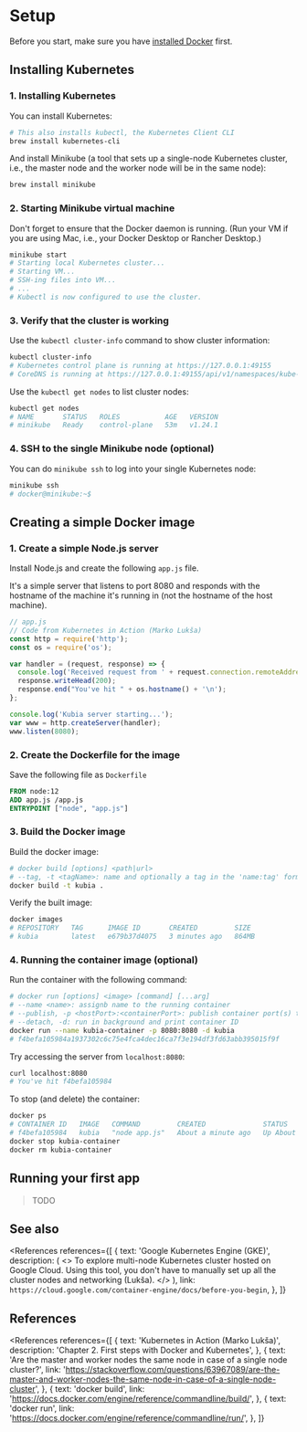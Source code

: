 
# Setup

Before you start, make sure you have [installed Docker](/devops/docker/setup) first.

## Installing Kubernetes

### 1. Installing Kubernetes

You can install Kubernetes:

```bash
# This also installs kubectl, the Kubernetes Client CLI
brew install kubernetes-cli
```

And install Minikube (a tool that sets up a single-node Kubernetes cluster, i.e., the master node and the worker node will be in the same node):

```bash
brew install minikube
```

### 2. Starting Minikube virtual machine

Don't forget to ensure that the Docker daemon is running. (Run your VM if you are using Mac, i.e., your Docker Desktop or Rancher Desktop.)

```bash
minikube start
# Starting local Kubernetes cluster...
# Starting VM...
# SSH-ing files into VM...
# ...
# Kubectl is now configured to use the cluster.
```

### 3. Verify that the cluster is working

Use the `kubectl cluster-info` command to show cluster information:

```bash
kubectl cluster-info
# Kubernetes control plane is running at https://127.0.0.1:49155
# CoreDNS is running at https://127.0.0.1:49155/api/v1/namespaces/kube-system/services/kube-dns:dns/proxy
```

Use the `kubectl get nodes` to list cluster nodes:

```bash
kubectl get nodes
# NAME       STATUS   ROLES           AGE   VERSION
# minikube   Ready    control-plane   53m   v1.24.1
```

### 4. SSH to the single Minikube node (optional)

You can do `minikube ssh` to log into your single Kubernetes node:

```bash
minikube ssh
# docker@minikube:~$
```

## Creating a simple Docker image

### 1. Create a simple Node.js server

Install Node.js and create the following `app.js` file.

It's a simple server that listens to port 8080 and responds with the hostname of the machine it's running in (not the hostname of the host machine).

```js
// app.js
// Code from Kubernetes in Action (Marko Lukša)
const http = require('http');
const os = require('os');

var handler = (request, response) => {
  console.log('Received request from ' + request.connection.remoteAddress);
  response.writeHead(200);
  response.end("You've hit " + os.hostname() + '\n');
};

console.log('Kubia server starting...');
var www = http.createServer(handler);
www.listen(8080);
```

### 2. Create the Dockerfile for the image

Save the following file as `Dockerfile`

```dockerfile
FROM node:12
ADD app.js /app.js
ENTRYPOINT ["node", "app.js"]
```

### 3. Build the Docker image

Build the docker image:

```bash
# docker build [options] <path|url>
# --tag, -t <tagName>: name and optionally a tag in the 'name:tag' format
docker build -t kubia .
```

Verify the built image:

```bash
docker images
# REPOSITORY   TAG      IMAGE ID       CREATED         SIZE
# kubia        latest   e679b37d4075   3 minutes ago   864MB
```

### 4. Running the container image (optional)

Run the container with the following command:

```bash
# docker run [options] <image> [command] [...arg]
# --name <name>: assignb name to the running container
# --publish, -p <hostPort>:<containerPort>: publish container port(s) to the host
# --detach, -d: run in background and print container ID
docker run --name kubia-container -p 8080:8080 -d kubia
# f4befa105984a1937302c6c75e4fca4dec16ca7f3e194df3fd63abb395015f9f
```

Try accessing the server from `localhost:8080`:

```bash
curl localhost:8080
# You've hit f4befa105984
```

To stop (and delete) the container:

```bash
docker ps
# CONTAINER ID   IMAGE   COMMAND         CREATED              STATUS              PORTS                                       NAMES
# f4befa105984   kubia   "node app.js"   About a minute ago   Up About a minute   0.0.0.0:8080->8080/tcp, :::8080->8080/tcp   kubia-container
docker stop kubia-container
docker rm kubia-container
```

## Running your first app

> TODO

## See also

<References
  references={[
    {
      text: 'Google Kubernetes Engine (GKE)',
      description: (
        <>
          To explore multi-node Kubernetes cluster hosted on Google Cloud. Using this tool, you
          don't have to manually set up all the cluster nodes and networking (Lukša).
        </>
      ),
      link: `https://cloud.google.com/container-engine/docs/before-you-begin`,
    },
  ]}
></References>

## References

<References
  references={[
    {
      text: 'Kubernetes in Action (Marko Lukša)',
      description: 'Chapter 2. First steps with Docker and Kubernetes',
    },
    {
      text: 'Are the master and worker nodes the same node in case of a single node cluster?',
      link:
        'https://stackoverflow.com/questions/63967089/are-the-master-and-worker-nodes-the-same-node-in-case-of-a-single-node-cluster',
    },
    {
      text: 'docker build',
      link: 'https://docs.docker.com/engine/reference/commandline/build/',
    },
    {
      text: 'docker run',
      link: 'https://docs.docker.com/engine/reference/commandline/run/',
    },
  ]}
></References>
